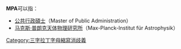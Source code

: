 '''MPA'''可以指：
* [[公共行政碩士|公共行政碩士]]（Master of Public Administration）
* [[马克斯·普朗克天体物理研究所|马克斯·普朗克天体物理研究所]]（Max-Planck-Institut für Astrophysik）
{{disambig}}

[[Category:三字拉丁字母縮寫消歧義|Category:三字拉丁字母縮寫消歧義]]